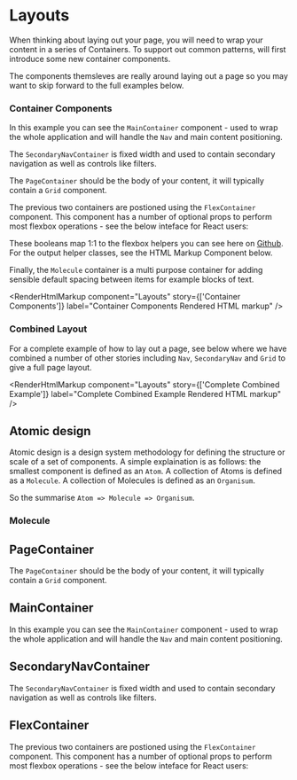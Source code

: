 
<Meta title="Layouts" component={Molecule} />

# Layouts

When thinking about laying out your page, you will need to wrap your content in a series of Containers. To support out common patterns, will first introduce some new container components.

The components themsleves are really around laying out a page so you may want to skip forward to the full examples below.

### Container Components

In this example you can see the `MainContainer` component - used to wrap the whole application and will handle the `Nav` and main content positioning.

The `SecondaryNavContainer` is fixed width and used to contain secondary navigation as well as controls like filters.

The `PageContainer` should be the body of your content, it will typically contain a `Grid` component.

The previous two containers are postioned using the `FlexContainer` component. This component has a number of optional props to perform most flexbox operations - see the below inteface for React users:

These booleans map 1:1 to the flexbox helpers you can see here on [Github](https://github.com/reapit/foundations/blob/master/packages/elements/src/styles-v3/base/flexbox.ts). For the output helper classes, see the HTML Markup Component below.

Finally, the `Molecule` container is a multi purpose container for adding sensible default spacing between items for example blocks of text.

<Canvas>
  <Story name="Container Components">
    <MainContainer>
      <FlexContainer>
        <SecondaryNavContainer>
          <GridDemoBlock />
        </SecondaryNavContainer>
        <PageContainer>
          <GridDemoBlock />
          <FlexContainer>
            <Molecule>
              <GridDemoBlock />
            </Molecule>
            <Molecule>
              <GridDemoBlock />
            </Molecule>
          </FlexContainer>
        </PageContainer>
      </FlexContainer>
    </MainContainer>
  </Story>
</Canvas>

<RenderHtmlMarkup
  component="Layouts"
  story={['Container Components']}
  label="Container Components Rendered HTML markup"
/>

### Combined Layout

For a complete example of how to lay out a page, see below where we have combined a number of other stories including `Nav`, `SecondaryNav` and `Grid` to give a full page layout. 

<Canvas>
  <Story name="Complete Combined Example">
    <LayoutCompleteExample />
  </Story>
</Canvas>


<RenderHtmlMarkup
  component="Layouts"
  story={['Complete Combined Example']}
  label="Complete Combined Example Rendered HTML markup"
/>

## Atomic design

Atomic design is a design system methodology for defining the structure or scale of a set of components. A simple explaination is as follows: the smallest component is defined as an `Atom`. A collection of Atoms is defined as a `Molecule`. A collection of Molecules is defined as an `Organisum`.

So the summarise `Atom => Molecule => Organisum`.

### Molecule

<Canvas>
  <Story name="Molecule">
    <Molecule>
      <GridDemoBlock />
    </Molecule>
  </Story>
</Canvas>

<RenderHtmlMarkup
  component="Layouts"
  story="Molecule"
/>


## PageContainer

The `PageContainer` should be the body of your content, it will typically contain a `Grid` component.

<Canvas>
  <Story name="PageContainer">
    <PageContainer>
      <GridDemoBlock />
      <FlexContainer>
        <Molecule>
          <GridDemoBlock />
        </Molecule>
        <Molecule>
          <GridDemoBlock />
        </Molecule>
      </FlexContainer>
    </PageContainer>
  </Story>
</Canvas>

<RenderHtmlMarkup
  component="Layouts"
  story="PageContainer"
/>


## MainContainer

In this example you can see the `MainContainer` component - used to wrap the whole application and will handle the `Nav` and main content positioning.

<Canvas>
  <Story name="MainContainer">
    <MainContainer>
      <FlexContainer>
        <PageContainer>
          <GridDemoBlock />
          <FlexContainer>
            <Molecule>
              <GridDemoBlock />
            </Molecule>
            <Molecule>
              <GridDemoBlock />
            </Molecule>
          </FlexContainer>
        </PageContainer>
      </FlexContainer>
    </MainContainer>
  </Story>
</Canvas>

<RenderHtmlMarkup
  component="Layouts"
  story="MainContainer"
/>


## SecondaryNavContainer

The `SecondaryNavContainer` is fixed width and used to contain secondary navigation as well as controls like filters.

<Canvas>
  <Story name="SecondaryNavContainer">
    <SecondaryNavContainer>
    </SecondaryNavContainer>
  </Story>
</Canvas>

<RenderHtmlMarkup
  component="Layouts"
  story="SecondaryNavContainer"
/>

## FlexContainer

The previous two containers are postioned using the `FlexContainer` component. This component has a number of optional props to perform most flexbox operations - see the below inteface for React users:

<Canvas>
  <Story name="FlexContainer">
    <FlexContainer>
      <Molecule>
        <GridDemoBlock />
      </Molecule>
      <Molecule>
        <GridDemoBlock />
      </Molecule>
    </FlexContainer>
  </Story>
</Canvas>

<RenderHtmlMarkup
  component="Layouts"
  story="FlexContainer"
/>

<ArgsTable of={FlexContainer} />
